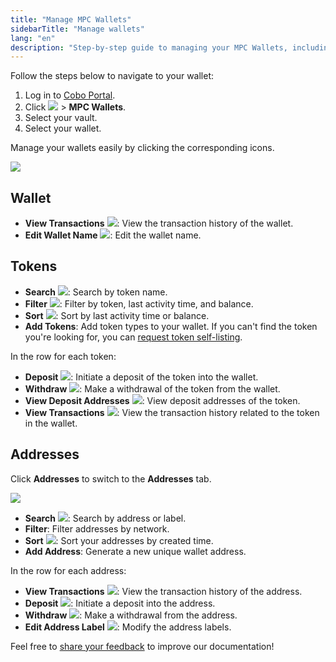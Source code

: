 ```yaml
---
title: "Manage MPC Wallets"
sidebarTitle: "Manage wallets"
lang: "en"
description: "Step-by-step guide to managing your MPC Wallets, including viewing transactions and editing wallet names."
---
```


Follow the steps below to navigate to your wallet:

1. Log in to [Cobo Portal](https://portal.cobo.com/login).
2. Click <img src="/en/images/mpc-wallet/wallets-icon.svg" className="icon"></img> > **MPC Wallets**.
3. Select your vault.
4. Select your wallet.

Manage your wallets easily by clicking the corresponding icons.

<img src="/en/images/mpc-wallet/manage-wallet-token.png" className="screenshot_full_screen"/>

## Wallet

- **View Transactions** <img src="/en/images/mpc-wallet/icon_view transactions.svg" className="icon"></img>: View the transaction history of the wallet.
- **Edit Wallet Name** <img src="/en/images/mpc-wallet/icon_edit.svg" className="icon"></img>: Edit the wallet name.

## Tokens
- **Search** <img src="/en/images/mpc-wallet/icon_search.svg" className="icon"></img>: Search by token name.
- **Filter** <img src="/en/images/mpc-wallet/icon_filter.svg" className="icon"></img>: Filter by token, last activity time, and balance.
- **Sort** <img src="/en/images/mpc-wallet/icon_sort.svg" className="icon"></img>: Sort by last activity time or balance.
- **Add Tokens**: Add token types to your wallet. If you can't find the token you're looking for, you can [request token self-listing](/en/portal/supported-tokens#request-self-listing-for-unsupported-tokens).

In the row for each token:
- **Deposit** <img src="/en/images/mpc-wallet/icon_deposit.svg" className="icon"></img>: Initiate a deposit of the token into the wallet.
- **Withdraw** <img src="/en/images/mpc-wallet/icon_withdraw.svg" className="icon"></img>: Make a withdrawal of the token from the wallet.
- **View Deposit Addresses** <img src="/en/images/mpc-wallet/icon_deposit address.svg" className="icon"></img>: View deposit addresses of the token.
- **View Transactions** <img src="/en/images/mpc-wallet/icon_view transactions.svg" className="icon"></img>: View the transaction history related to the token in the wallet.

## Addresses

Click **Addresses** to switch to the **Addresses** tab.

<img src="/en/images/mpc-wallet/manage-address.png" className="screenshot_full_screen"/>

- **Search** <img src="/en/images/mpc-wallet/icon_search.svg" className="icon"></img>: Search by address or label.
- **Filter**: Filter addresses by network.
- **Sort** <img src="/en/images/mpc-wallet/icon_sort.svg" className="icon"></img>: Sort your addresses by created time.
- **Add Address**: Generate a new unique wallet address.

In the row for each address:
- **View Transactions** <img src="/en/images/mpc-wallet/icon_view transactions.svg" className="icon"></img>: View the transaction history of the address.
- **Deposit** <img src="/en/images/mpc-wallet/icon_deposit.svg" className="icon"></img>: Initiate a deposit into the address.
- **Withdraw** <img src="/en/images/mpc-wallet/icon_withdraw.svg" className="icon"></img>: Make a withdrawal from the address.
- **Edit Address Label** <img src="/en/images/mpc-wallet/icon_edit.svg" className="icon"></img>: Modify the address labels.

<Tip>Feel free to [share your feedback](https://forms.zohopublic.com/cobo/form/DocumentFeedbackForm/formperma/QvLOhxJv1_JMsJ-1dleZ8Itb_7rzN-LtgvsDdxosoVI?referrername=manuals) to improve our documentation!</Tip>